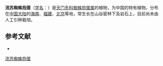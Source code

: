 {{Speciesbox
| name = 流苏蜘蛛抱蛋
| status = 
| status_system = 
| image = 
| genus = Aspidistra
| species = fimbriata
| authority = Wang et Lang
}}

'''流苏蜘蛛抱蛋'''（[[学名|学名]]：{{lang|la|''Aspidistra fimbriata''}}）是[[天门冬科|天门冬科]][[蜘蛛抱蛋属|蜘蛛抱蛋属]]的植物，为中国的特有植物。分布在[[中国大陆|中国大陆]]的[[海南|海南]]、[[福建|福建]]、[[北京|北京]]等地，常生长在山谷密林下及岩石上，目前尚未由人工引种栽培。

== 参考文献 ==
<div class="references-small">
* {{cite web| url =http://www.bioinfo.cn/db05/KmzwSpecies.php?action=view&id=4982| title =流苏蜘蛛抱蛋（新种）| work =《中国高等植物数据库全库》| publisher =中国科学院微生物研究所| author =昆明植物研究所| accessdate =2009-02-25| deadurl =yes| archiveurl =https://web.archive.org/web/20160305033008/http://www.bioinfo.cn/db05/KmzwSpecies.php?action=view&id=4982| archivedate =2016-03-05}}
</div>
{{Taxonbar|from=Q11147939}}

[[Category:蜘蛛抱蛋属|流苏蜘蛛抱蛋]]


{{植物小作品}}